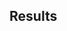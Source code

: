 <!-- %:::% slides-results begin %:::% -->
## Results {.smaller}

<!-- %:::% slides-results end %:::% -->
